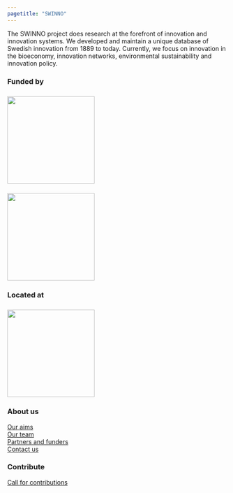 ```yaml
---
pagetitle: "SWINNO"
---
```


:::{.text-bigger}
The SWINNO project does research at the forefront of innovation and innovation systems.
We developed and maintain a unique database of Swedish innovation from 1889 to today.
Currently, we focus on innovation in the bioeconomy, innovation networks, environmental sustainability and innovation policy.
:::


::: {.footer-text}
::: {.footer-container}
::: {.footer-block}
::: grid


::: {.g-col-12 .g-col-md-3}
### Funded by
[![](/assets/images/logos/vinnova-complete-green.svg){fig-align="left" width="200px" style="margin-top: 0.5rem" fig-alt="Logo of VINNOVA"}](https://www.vinnova.se)

[![](/assets/images/logos/logo_lusem@2x.png){fig-align="left" width="200px" style="margin-top: 0.5rem" fig-alt="Logo of Lund University School of Economics and Management"}](https://www.lusem.lu.se)
:::
::: {.g-col-12 .g-col-md-3}
### Located at
[![](/assets/images/logos/logo_lusem@2x.png){fig-align="left" width="200px" style="margin-top: 0.5rem" fig-alt="Logo of Lund University School of Economics and Management"}](https://www.lusem.lu.se)
:::
::: {.g-col-12 .g-col-md-3}
### About us
[Our aims](about.qmd)\
[Our team](team.qmd)\
[Partners and funders](swinno-partners.qmd)\
[Contact us](contact.qmd)
:::
::: {.g-col-12 .g-col-md-3}
### Contribute
[Call for contributions](call-for-contributions.qmd)\
:::



:::
:::
:::
:::
